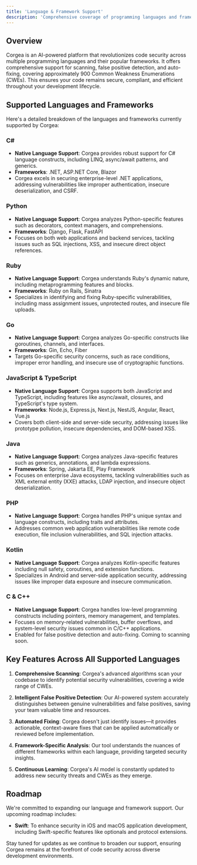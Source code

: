 ```yaml
---
title: 'Language & Framework Support'
description: 'Comprehensive coverage of programming languages and frameworks in Corgea'
---
```


## Overview
Corgea is an AI-powered platform that revolutionizes code security across multiple programming languages and their popular frameworks. It offers comprehensive support for scanning, false positive detection, and auto-fixing, covering approximately 900 Common Weakness Enumerations (CWEs). This ensures your code remains secure, compliant, and efficient throughout your development lifecycle.

## Supported Languages and Frameworks
Here's a detailed breakdown of the languages and frameworks currently supported by Corgea:

### **C#**
- **Native Language Support**: Corgea provides robust support for C# language constructs, including LINQ, async/await patterns, and generics.
- **Frameworks**: .NET, ASP.NET Core, Blazor
- Corgea excels in securing enterprise-level .NET applications, addressing vulnerabilities like improper authentication, insecure deserialization, and CSRF.

### **Python**
- **Native Language Support**: Corgea analyzes Python-specific features such as decorators, context managers, and comprehensions.
- **Frameworks**: Django, Flask, FastAPI
- Focuses on both web applications and backend services, tackling issues such as SQL injections, XSS, and insecure direct object references.

### **Ruby**
- **Native Language Support**: Corgea understands Ruby's dynamic nature, including metaprogramming features and blocks.
- **Frameworks**: Ruby on Rails, Sinatra
- Specializes in identifying and fixing Ruby-specific vulnerabilities, including mass assignment issues, unprotected routes, and insecure file uploads.

### **Go**
- **Native Language Support**: Corgea analyzes Go-specific constructs like goroutines, channels, and interfaces.
- **Frameworks**: Gin, Echo, Fiber
- Targets Go-specific security concerns, such as race conditions, improper error handling, and insecure use of cryptographic functions.

### **JavaScript & TypeScript**
- **Native Language Support**: Corgea supports both JavaScript and TypeScript, including features like async/await, closures, and TypeScript's type system.
- **Frameworks**: Node.js, Express.js, Next.js, NestJS, Angular, React, Vue.js
- Covers both client-side and server-side security, addressing issues like prototype pollution, insecure dependencies, and DOM-based XSS.

### **Java**
- **Native Language Support**: Corgea analyzes Java-specific features such as generics, annotations, and lambda expressions.
- **Frameworks**: Spring, Jakarta EE, Play Framework
- Focuses on enterprise Java ecosystems, tackling vulnerabilities such as XML external entity (XXE) attacks, LDAP injection, and insecure object deserialization.

### **PHP**
- **Native Language Support**: Corgea handles PHP's unique syntax and language constructs, including traits and attributes.
- Addresses common web application vulnerabilities like remote code execution, file inclusion vulnerabilities, and SQL injection attacks.

### **Kotlin**
- **Native Language Support**: Corgea analyzes Kotlin-specific features including null safety, coroutines, and extension functions.
- Specializes in Android and server-side application security, addressing issues like improper data exposure and insecure communication.

### **C & C++**
- **Native Language Support**: Corgea handles low-level programming constructs including pointers, memory management, and templates.
- Focuses on memory-related vulnerabilities, buffer overflows, and system-level security issues common in C/C++ applications.
- Enabled for false positive detection and auto-fixing. Coming to scanning soon. 

## Key Features Across All Supported Languages

1. **Comprehensive Scanning**: Corgea's advanced algorithms scan your codebase to identify potential security vulnerabilities, covering a wide range of CWEs.

2. **Intelligent False Positive Detection**: Our AI-powered system accurately distinguishes between genuine vulnerabilities and false positives, saving your team valuable time and resources.

3. **Automated Fixing**: Corgea doesn't just identify issues—it provides actionable, context-aware fixes that can be applied automatically or reviewed before implementation.

4. **Framework-Specific Analysis**: Our tool understands the nuances of different frameworks within each language, providing targeted security insights.

5. **Continuous Learning**: Corgea's AI model is constantly updated to address new security threats and CWEs as they emerge.

## Roadmap
We're committed to expanding our language and framework support. Our upcoming roadmap includes:

- **Swift**: To enhance security in iOS and macOS application development, including Swift-specific features like optionals and protocol extensions.

Stay tuned for updates as we continue to broaden our support, ensuring Corgea remains at the forefront of code security across diverse development environments.